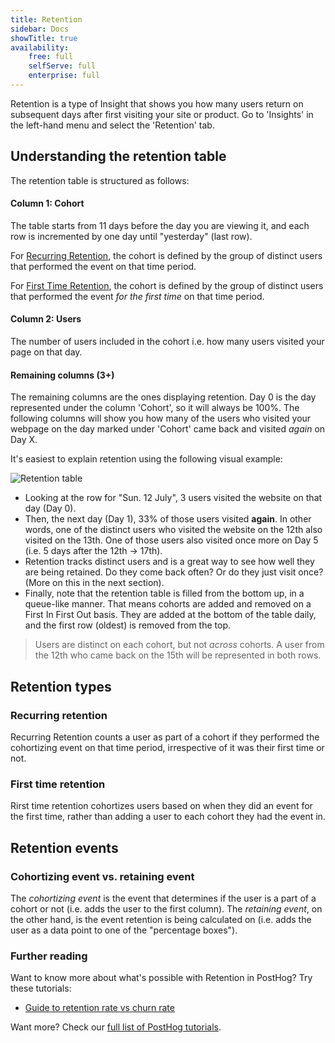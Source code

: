 ```yaml
---
title: Retention
sidebar: Docs
showTitle: true
availability:
    free: full
    selfServe: full
    enterprise: full
---
```


Retention is a type of Insight that shows you how many users return on subsequent days after first visiting your site or product. Go to 'Insights' in the left-hand menu and select the 'Retention' tab.

## Understanding the retention table

The retention table is structured as follows:

#### Column 1: Cohort

The table starts from 11 days before the day you are viewing it, and each row is incremented by one day until "yesterday" (last row).

For [Recurring Retention](#recurring-retention), the cohort is defined by the group of distinct users that performed the event on that time period.

For [First Time Retention](#first-time-retention), the cohort is defined by the group of distinct users that performed the event _for the first time_ on that time period.

#### Column 2: Users

The number of users included in the cohort i.e. how many users visited your page on that day.

#### Remaining columns (3+)

The remaining columns are the ones displaying retention. Day 0 is the day represented under the column 'Cohort', so it will always be 100%. The following columns will show you how many of the users who visited your webpage on the day marked under 'Cohort' came back and visited _again_ on Day X.

It's easiest to explain retention using the following visual example:

![Retention table](../../images/retention-table.png)

-   Looking at the row for "Sun. 12 July", 3 users visited the website on that day (Day 0).
-   Then, the next day (Day 1), 33% of those users visited **again**. In other words, one of the distinct users who visited the website on the 12th also visited on the 13th. One of those users also visited once more on Day 5 (i.e. 5 days after the 12th -> 17th).
-   Retention tracks distinct users and is a great way to see how well they are being retained. Do they come back often? Or do they just visit once? (More on this in the next section).
-   Finally, note that the retention table is filled from the bottom up, in a queue-like manner. That means cohorts are added and removed on a First In First Out basis. They are added at the bottom of the table daily, and the first row (oldest) is removed from the top.

> Users are distinct on each cohort, but not _across_ cohorts. A user from the 12th who came back on the 15th will be represented in both rows.

## Retention types

### Recurring retention

Recurring Retention counts a user as part of a cohort if they performed the cohortizing event on that time period, irrespective of it was their first time or not.

### First time retention

Rirst time retention cohortizes users based on when they did an event for the first time, rather than adding a user to each cohort they had the event in.

## Retention events

### Cohortizing event vs. retaining event

The _cohortizing event_ is the event that determines if the user is a part of a cohort or not (i.e. adds the user to the first column). The _retaining event_, on the other hand, is the event retention is being calculated on (i.e. adds the user as a data point to one of the "percentage boxes").

### Further reading

Want to know more about what's possible with Retention in PostHog? Try these tutorials:

-   [Guide to retention rate vs churn rate](/blog/customer-churn-analysis-guide)

Want more? Check our [full list of PostHog tutorials](https://posthog.com/tutorials).
